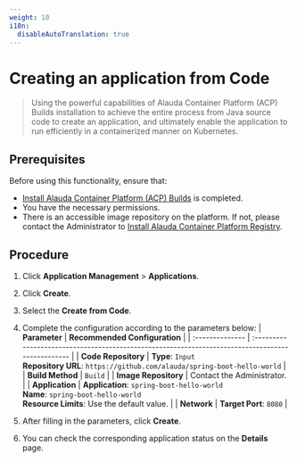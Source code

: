 ```yaml
---
weight: 10
i18n:
  disableAutoTranslation: true
---
```


# Creating an application from Code

> Using the powerful capabilities of Alauda Container Platform (ACP) Builds installation to achieve the entire process from Java source code to create an application, and ultimately enable the application to run efficiently in a containerized manner on Kubernetes. 

## Prerequisites

Before using this functionality, ensure that:
- [Install Alauda Container Platform (ACP) Builds](../install_builds/install_builds_opeator.mdx) is completed.
- You have the necessary permissions.
- There is an accessible image repository on the platform. If not, please contact the Administrator to [Install Alauda Container Platform Registry](../../image/install_registry.mdx).

## Procedure

1. Click **Application Management** > **Applications**.

2. Click **Create**.

3. Select the **Create from Code**.

4. Complete the configuration according to the parameters below:
   | **Parameter**   | **Recommended Configuration**                                                                     |
   | :-------------- | :------------------------------------------------------------------------------------------------ |
   | **Code Repository** | **Type**: `Input`<br/> **Repository URL**: `https://github.com/alauda/spring-boot-hello-world`        |
   | **Build Method** | `Build`                                                                                          |
   | **Image Repository** | Contact the Administrator.    |
   | **Application**   | **Application**: `spring-boot-hello-world`<br/> **Name**: `spring-boot-hello-world` <br/>**Resource Limits**: Use the default value. |
   | **Network**   | **Target Port**: `8080`   |

5. After filling in the parameters, click **Create**.

6. You can check the corresponding application status on the **Details** page.

